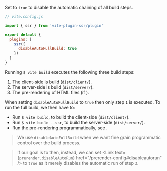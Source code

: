 
Set to `true` to disable the automatic chaining of all build steps.

```js
// vite.config.js

import { ssr } from 'vite-plugin-ssr/plugin'

export default {
  plugins: [
    ssr({
      disableAutoFullBuild: true
    })
  ]
}
```

Running `$ vite build` executes the following three build steps:
 1. The client-side is build (`dist/client/`).
 1. The server-side is build (`dist/server/`).
 1. The pre-rendering of HTML files (if <Link text="pre-rendering is enabled" href="/pre-rendering" />).

When setting `disableAutoFullBuild` to `true` then only step `1` is executed. To run the full build, we then have to:

 - Run `$ vite build`, to build the client-side (`dist/client/`).
 - Run `$ vite build --ssr`, to build the server-side (`dist/server/`).
 - Run the pre-rendering programmatically, see <Link href="/prerender-programmatic" />.

> We use `disableAutoFullBuild` when we want fine grain programmatic control over the build process.

> If our goal is to <Link text="programmatically run pre-rendering" href="/prerender-programmatic" /> then,
> instead, we can set <Link text={<code>prerender.disableAutoRun</code>} href="/prerender-config#disableautorun" /> to `true` as it merely disables the automatic run of step `3`.
